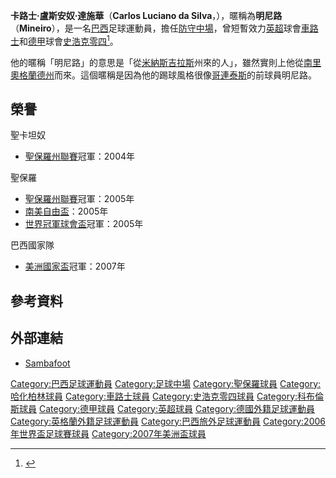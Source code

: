 {{noteta
|G1=德甲|G2=英超
|T=zh-hans:米内罗;zh-hk:明尼路;zh-tw:米內羅;
|1=zh-hans:米内罗;zh-hk:明尼路;zh-tw:米內羅;
|2=zh-hans:卡洛斯;zh-hk:卡路士;zh-tw:卡洛斯;
|3=zh-hans:卢西亚诺;zh-hk:盧斯安奴;zh-tw:盧西亞諾;
|4=zh-hans:席尔瓦;zh-hk:施華;zh-tw:席爾瓦;
|5=zh-hans:庞特普雷塔;zh-hk:邦迪比達;zh-tw:龐特普雷塔;
|6=zh-hans:圣卡埃塔诺;zh-hk:聖卡坦奴;zh-tw:聖卡埃塔諾;
|7=zh-hans:南美解放者杯;zh-hk:南美自由盃;zh-tw:南美解放者盃;
|8=zh-hans:科林蒂安;zh-hk:哥連泰斯;zh-tw:科奈西恩;
}}
{{Football player infobox
| playername= 明尼路<br />''Mineiro''
| image = [[File:Mineiro.jpg|150px]]
| fullname = Carlos Luciano da Silva
| dateofbirth = {{birth date and age|df=yes|1975|8|2}} 
| cityofbirth = [[阿雷格里港|阿雷格里港]]
| countryofbirth = {{BRA}}
| height = {{height|m=1.70}}<ref name="Chelsea FC profile">{{cite web |url=http://www.chelseafc.com/page/PlayerProfileDetail/0,,10268~45087,00.html |title=Chelsea FC profile |publisher=Chelsea FC |date=2008-07-16 |accessdate=2008-07-16 |deadurl=yes |archiveurl=https://web.archive.org/web/20090815112447/http://www.chelseafc.com/page/PlayerProfileDetail/0%2C%2C10268~45087%2C00.html |archivedate=2009-08-15 }}</ref>
| currentclub  = 
| position = [[防守中場|防守中場]]
| clubnumber = 
| youthyears = 1996-97
| youthclubs = {{tsl|en|Rio Branco Esporte Clube||萊奧巴蘭科}}
| years = 1997-98<br />1998-03<br />2003-04<br />2005-06<br />2007-08<br />2008-09<br />2009-10<br>2011-12
| clubs = [[瓜拉尼足球俱乐部|瓜拉尼]]<br />[[邦迪比達|邦迪比達]] <br /> [[聖卡坦奴|聖卡坦奴]] <br /> [[聖保羅足球會|聖保羅]] <br />[[哈化柏林|哈化柏林]] <br />[[車路士|車路士]] <br /> [[沙尔克04足球俱乐部|史浩克零四]]<br>[[科布伦茨足球俱乐部|科布倫斯]]
| caps(goals) = 24 (0)<br />99 (5) <br /> 79 (3) <br /> 57 (7) <br /> 36 (2) <br /> {{0}}1 (0) <br /> {{0}}7 (0)<BR>30 (1)
| nationalyears = 2001-08
| nationalteam = {{fb|BRA}}
| nationalcaps(goals) = {{0}}24 (0)
| pcupdate = 2012年8月26日 (五)
| ntupdate = 2009年8月14日 (五)
}}
'''卡路士·盧斯安奴·達施華'''（'''Carlos Luciano da Silva'''，{{bd|1975年|8月2日|||catidx=Mineiro}}），暱稱為'''明尼路'''（'''Mineiro'''），是一名[[巴西|巴西]]足球運動員，擔任[[防守中場|防守中場]]，曾短暫效力[[英超|英超]]球會[[車路士|車路士]]和[[德甲|德甲]]球會[[沙尔克04足球俱乐部|史浩克零四]]<ref>{{cite news |language=zh-hans |url=http://dfo.cn/dfo/show.asp?id=9566 |title=沙尔克补充两员战将 马加特拒售诺伊尔 |publisher=德国足球在线 |date=2009-08-14 |accessdate=2009-08-14 |archive-date=2009-09-25 |archive-url=https://web.archive.org/web/20090925221547/http://dfo.cn/dfo/show.asp?id=9566 |dead-url=no }}</ref>。

他的暱稱「明尼路」的意思是「從[[米納斯吉拉斯|米納斯吉拉斯]]州來的人」，雖然實則上他從[[南里奧格蘭德州|南里奧格蘭德州]]而來。這個暱稱是因為他的踢球風格很像[[哥連泰斯|哥連泰斯]]的前球員明尼路。

== 榮譽 ==
;聖卡坦奴
* [[巴西聖保羅州聯賽|聖保羅州聯賽]]冠軍：2004年

;聖保羅
* [[巴西聖保羅州聯賽|聖保羅州聯賽]]冠軍：2005年
* [[南美自由盃|南美自由盃]]：2005年
* [[世界冠軍球會盃|世界冠軍球會盃]]冠軍：2005年

;巴西國家隊
* [[美洲國家盃|美洲國家盃]]冠軍：2007年

== 參考資料 ==
{{reflist}}

== 外部連結 ==
* [http://www.sambafoot.com/en/players/34_Mineiro.html Sambafoot] {{Wayback|url=http://www.sambafoot.com/en/players/34_Mineiro.html |date=20200919001304 }}

{{2006年世界盃足球賽巴西參賽名單}}

{{DEFAULTSORT:Mineiro}}

[[Category:巴西足球運動員|Category:巴西足球運動員]]
[[Category:足球中場|Category:足球中場]]
[[Category:聖保羅球員|Category:聖保羅球員]]
[[Category:哈化柏林球員|Category:哈化柏林球員]]
[[Category:車路士球員|Category:車路士球員]]
[[Category:史浩克零四球員|Category:史浩克零四球員]]
[[Category:科布倫斯球員|Category:科布倫斯球員]]
[[Category:德甲球員|Category:德甲球員]]
[[Category:英超球員|Category:英超球員]]
[[Category:德國外籍足球運動員|Category:德國外籍足球運動員]]
[[Category:英格蘭外籍足球運動員|Category:英格蘭外籍足球運動員]]
[[Category:巴西旅外足球運動員|Category:巴西旅外足球運動員]]
[[Category:2006年世界盃足球賽球員|Category:2006年世界盃足球賽球員]]
[[Category:2007年美洲盃球員|Category:2007年美洲盃球員]]
